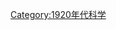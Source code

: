 {{依分類劃分的年份
|m=1
|c=9
|d=2
|y=8
|cat=科學
|sortkey=科學
|in=
|parent=20世纪各年科学
}}
{{Commonscat|1928 in science}}
[[Category:1920年代科学|Category:1920年代科学]]